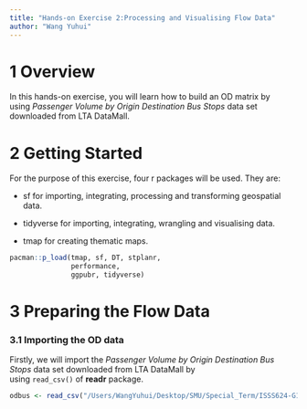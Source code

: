 ```yaml
---
title: "Hands-on Exercise 2:Processing and Visualising Flow Data"
author: "Wang Yuhui"
---
```


# 1 Overview

In this hands-on exercise, you will learn how to build an OD matrix by using *Passenger Volume by Origin Destination Bus Stops* data set downloaded from LTA DataMall.

# 2 Getting Started

For the purpose of this exercise, four r packages will be used. They are:

-   sf for importing, integrating, processing and transforming geospatial data.

-   tidyverse for importing, integrating, wrangling and visualising data.

-   tmap for creating thematic maps.

```r
pacman::p_load(tmap, sf, DT, stplanr,
               performance,
               ggpubr, tidyverse)
```

# 3 **Preparing the Flow Data**

### **3.1 Importing the OD data**

Firstly, we will import the *Passenger Volume by Origin Destination Bus Stops* data set downloaded from LTA DataMall by using `read_csv()` of **readr** package.

```r
odbus <- read_csv("/Users/WangYuhui/Desktop/SMU/Special_Term/ISSS624-G1-Applied-Geospatial-Analytics/ISSS624/Hands-on_Ex_2/data/")
```
